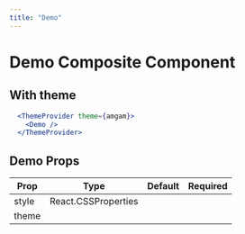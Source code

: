 ```yaml
---
title: "Demo"
---
```


# Demo Composite Component

## With theme

```.jsx
  <ThemeProvider theme={amgam}>
    <Demo />
  </ThemeProvider>
```

## Demo Props

| Prop                   | Type | Default | Required    |
| -----------------------|------|---------|:-----------:|
| style | React.CSSProperties | | 
| theme | | | 